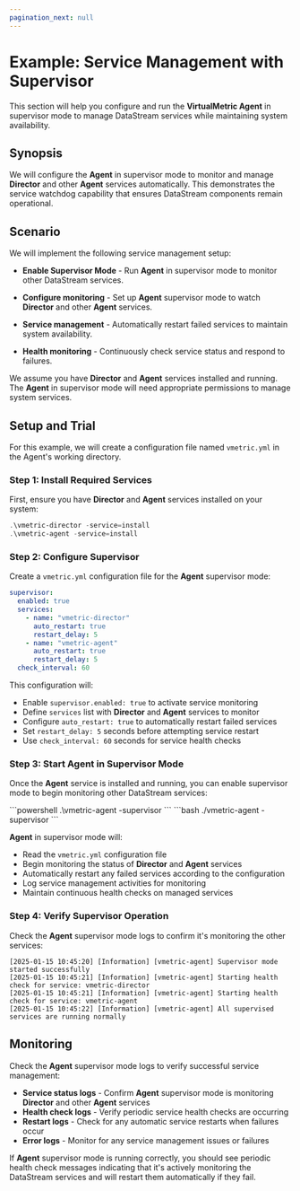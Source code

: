 ```yaml
---
pagination_next: null
---
```



# Example: Service Management with Supervisor

This section will help you configure and run the **VirtualMetric Agent** in supervisor mode to manage DataStream services while maintaining system availability.

## Synopsis

We will configure the **Agent** in supervisor mode to monitor and manage **Director** and other **Agent** services automatically. This demonstrates the service watchdog capability that ensures DataStream components remain operational.

## Scenario

We will implement the following service management setup:

- **Enable Supervisor Mode** - Run **Agent** in supervisor mode to monitor other DataStream services.

- **Configure monitoring** - Set up **Agent** supervisor mode to watch **Director** and other **Agent** services.

- **Service management** - Automatically restart failed services to maintain system availability.

- **Health monitoring** - Continuously check service status and respond to failures.

We assume you have **Director** and **Agent** services installed and running. The **Agent** in supervisor mode will need appropriate permissions to manage system services.

## Setup and Trial

<Include id="note-config-files-execution" />

For this example, we will create a configuration file named `vmetric.yml` in the Agent's working directory.

### Step 1: Install Required Services

First, ensure you have **Director** and **Agent** services installed on your system:

```powershell
.\vmetric-director -service=install
.\vmetric-agent -service=install
```

### Step 2: Configure Supervisor

Create a `vmetric.yml` configuration file for the **Agent** supervisor mode:

```yaml title="vmetric.yml"
supervisor:
  enabled: true
  services:
    - name: "vmetric-director"
      auto_restart: true
      restart_delay: 5
    - name: "vmetric-agent"
      auto_restart: true
      restart_delay: 5
  check_interval: 60
```

This configuration will:

- Enable `supervisor.enabled: true` to activate service monitoring
- Define `services` list with **Director** and **Agent** services to monitor
- Configure `auto_restart: true` to automatically restart failed services
- Set `restart_delay: 5` seconds before attempting service restart
- Use `check_interval: 60` seconds for service health checks

### Step 3: Start Agent in Supervisor Mode

Once the **Agent** service is installed and running, you can enable supervisor mode to begin monitoring other DataStream services:

<Tabs>
  <TabItem value="powershell" label="PowerShell" default>
    ```powershell
    .\vmetric-agent -supervisor
    ```
  </TabItem>
  <TabItem value="bash" label="Bash">
    ```bash
    ./vmetric-agent -supervisor
    ```
  </TabItem>
</Tabs>

**Agent** in supervisor mode will:

- Read the `vmetric.yml` configuration file
- Begin monitoring the status of **Director** and **Agent** services
- Automatically restart any failed services according to the configuration
- Log service management activities for monitoring
- Maintain continuous health checks on managed services

### Step 4: Verify Supervisor Operation

Check the **Agent** supervisor mode logs to confirm it's monitoring the other services:

```console
[2025-01-15 10:45:20] [Information] [vmetric-agent] Supervisor mode started successfully
[2025-01-15 10:45:21] [Information] [vmetric-agent] Starting health check for service: vmetric-director
[2025-01-15 10:45:21] [Information] [vmetric-agent] Starting health check for service: vmetric-agent
[2025-01-15 10:45:22] [Information] [vmetric-agent] All supervised services are running normally
```

<Include id="info-live-config-updates" />

## Monitoring

Check the **Agent** supervisor mode logs to verify successful service management:

- **Service status logs** - Confirm **Agent** supervisor mode is monitoring **Director** and other **Agent** services
- **Health check logs** - Verify periodic service health checks are occurring
- **Restart logs** - Check for any automatic service restarts when failures occur
- **Error logs** - Monitor for any service management issues or failures

If **Agent** supervisor mode is running correctly, you should see periodic health check messages indicating that it's actively monitoring the DataStream services and will restart them automatically if they fail.
